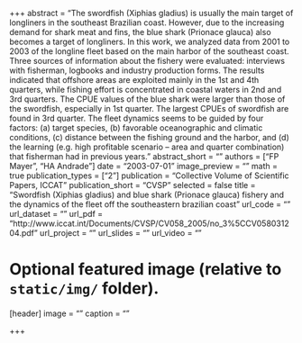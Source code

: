 +++
abstract = "The swordfish (Xiphias gladius) is usually the main target of longliners in the southeast Brazilian coast. However, due to the increasing demand for shark meat and fins, the blue shark (Prionace glauca) also becomes a target of longliners. In this work, we analyzed data from 2001 to 2003 of the longline fleet based on the main harbor of the southeast coast. Three sources of information about the fishery were evaluated: interviews with fisherman, logbooks and industry production forms. The results indicated that offshore areas are exploited mainly in the 1st and 4th quarters, while fishing effort is concentrated in coastal waters in 2nd and 3rd quarters. The CPUE values of the blue shark were larger than those of the swordfish, especially in 1st quarter. The largest CPUEs of swordfish are found in 3rd quarter. The fleet dynamics seems to be guided by four factors: (a) target species, (b) favorable oceanographic and climatic conditions, (c) distance between the fishing ground and the harbor, and (d) the learning (e.g. high profitable scenario – area and quarter combination) that fisherman had in previous years."
abstract_short = ""
authors = ["FP Mayer", "HA Andrade"]
date = "2003-07-01"
image_preview = ""
math = true
publication_types = ["2"]
publication = "Collective Volume of Scientific Papers, ICCAT"
publication_short = "CVSP"
selected = false
title = "Swordfish (Xiphias gladius) and blue shark (Prionace glauca) fishery and the dynamics of the fleet off the southeastern brazilian coast"
url_code = ""
url_dataset = ""
url_pdf = "http://www.iccat.int/Documents/CVSP/CV058_2005/no_3%5CCV058031204.pdf"
url_project = ""
url_slides = ""
url_video = ""

# Optional featured image (relative to `static/img/` folder).
[header]
image = ""
caption = ""

+++
